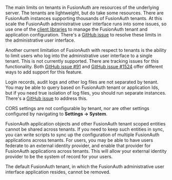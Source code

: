 The main limits on tenants in FusionAuth are resources of the underlying server. The tenants are lightweight, but do take some resources. There are FusionAuth instances supporting thousands of FusionAuth tenants. At this scale the FusionAuth administrative user interface runs into some issues, so use one of the [client libraries](/docs/v1/tech/client-libraries/) to manage the FusionAuth tenant and application configuration. There's a [GitHub issue](https://github.com/FusionAuth/fusionauth-issues/issues/374) to resolve these limits in the administrative user interface.

Another current limitation of FusionAuth with respect to tenants is the ability to limit users who log into the administrative user interface to a single tenant. This is not currently supported. There are tracking issues for this functionality. Both [GitHub issue #91](https://github.com/fusionauth/fusionauth-issues/issues/91) and [GitHub issue #1524](https://github.com/fusionauth/fusionauth-issues/issues/1524) offer different ways to add support for this feature.

Login records, audit logs and other log files are not separated by tenant. You may be able to query based on FusionAuth tenant or application Ids, but if you need true isolation of log files, you should run separate instances. There's a [GitHub issue](https://github.com/FusionAuth/fusionauth-issues/issues/922) to address this.

CORS settings are not configurable by tenant, nor are other settings configured by navigating to <strong>Settings -> System</strong>.

FusionAuth application objects and other FusionAuth tenant scoped entities cannot be shared across tenants. If you need to keep such entities in sync, you can write scripts to sync up the configuration of multiple FusionAuth applications across tenants. For users, you may be able to have users federate to an external identity provider, and enable that provider for FusionAuth applications across tenants. This will allow your external identity provider to be the system of record for your users.

The default FusionAuth tenant, in which the FusionAuth administrative user interface application resides, cannot be removed.

